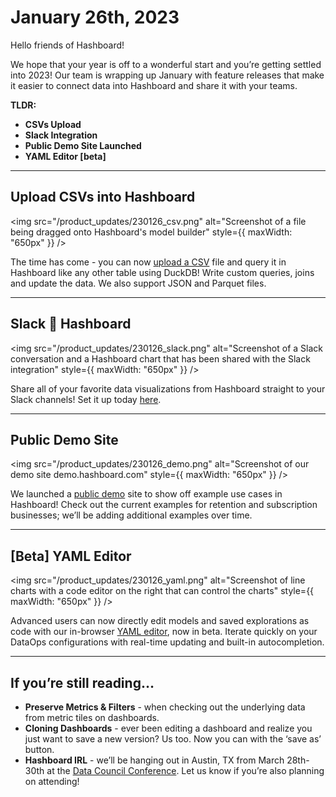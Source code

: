 # January 26th, 2023

Hello friends of Hashboard!

We hope that your year is off to a wonderful start and you’re getting settled into 2023! Our team is wrapping up January with feature releases that make it easier to connect data into Hashboard and share it with your teams.

**TLDR:**

- **CSVs Upload**
- **Slack Integration**
- **Public Demo Site Launched**
- **YAML Editor [beta]**

---

## Upload CSVs into Hashboard

<img
  src="/product_updates/230126_csv.png"
  alt="Screenshot of a file being dragged onto Hashboard's model builder"
  style={{ maxWidth: "650px" }}
/>

The time has come - you can now [upload a CSV](/docs/data-modeling/query-data-files/) file and query it in Hashboard like any other table using DuckDB! Write custom queries, joins and update the data. We also support JSON and Parquet files.

---

## Slack 🤝 Hashboard

<img
  src="/product_updates/230126_slack.png"
  alt="Screenshot of a Slack conversation and a Hashboard chart that has been shared with the Slack integration"
  style={{ maxWidth: "650px" }}
/>

Share all of your favorite data visualizations from Hashboard straight to your Slack channels! Set it up today [here](/docs.hashboard.com/docs/sharing-data-externally/slack-integration#connect-the-integration).

---

## Public Demo Site

<img
  src="/product_updates/230126_demo.png"
  alt="Screenshot of our demo site demo.hashboard.com"
  style={{ maxWidth: "650px" }}
/>

We launched a [public demo](https://demo.hashboard.com/) site to show off example use cases in Hashboard! Check out the current examples for retention and subscription businesses; we’ll be adding additional examples over time.

---

## [Beta] YAML Editor

<img
  src="/product_updates/230126_yaml.png"
  alt="Screenshot of line charts with a code editor on the right that can control the charts"
  style={{ maxWidth: "650px" }}
/>

Advanced users can now directly edit models and saved explorations as code with our in-browser [YAML editor](/docs/data-ops/Using-the-YAML-Editor.md), now in beta. Iterate quickly on your DataOps configurations with real-time updating and built-in autocompletion.

---

## If you’re still reading…

- **Preserve Metrics & Filters** - when checking out the underlying data from metric tiles on dashboards.
- **Cloning Dashboards** - ever been editing a dashboard and realize you just want to save a new version? Us too. Now you can with the ‘save as’ button.
- **Hashboard IRL** - we’ll be hanging out in Austin, TX from March 28th-30th at the [Data Council Conference](https://www.datacouncil.ai/austin). Let us know if you’re also planning on attending!
